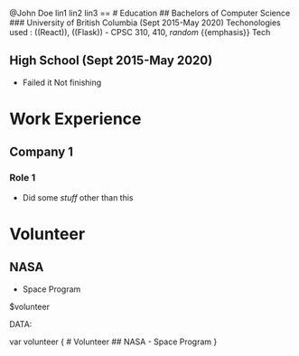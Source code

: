 @John Doe
lin1
lin2
lin3
==
# Education
## Bachelors of Computer Science
### University of British Columbia (Sept 2015-May 2020)
Techonologies used : ((React)), ((Flask))
- CPSC 310, 410, *random* {{emphasis}}
Tech



## High School (Sept 2015-May 2020)
- Failed it
Not finishing


# Work Experience
## Company 1
### Role 1
- Did some *stuff* other than this

# Volunteer
## NASA
- Space Program


$volunteer

DATA:

var volunteer {
    # Volunteer
    ## NASA
    - Space Program
}